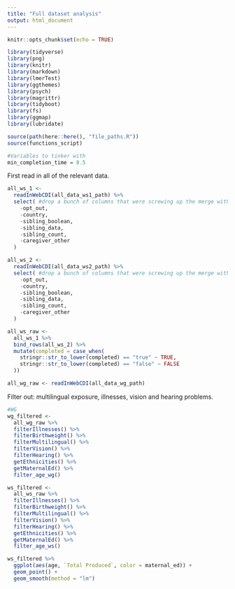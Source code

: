 ```yaml
---
title: "Full dataset analysis"
output: html_document
---
```


```r
knitr::opts_chunk$set(echo = TRUE)

library(tidyverse)
library(png)
library(knitr)
library(markdown)
library(lmerTest)
library(ggthemes)
library(psych)
library(magrittr)
library(tidyboot)
library(fs)
library(ggmap)
library(lubridate)

source(path(here::here(), "file_paths.R"))
source(functions_script)

#Variables to tinker with
min_completion_time = 8.5
```

First read in all of the relevant data.

```r
all_ws_1 <- 
  readInWebCDI(all_data_ws1_path) %>% 
  select( #drop a bunch of columns that were screwing up the merge with prolific data
    -opt_out,
    -country,
    -sibling_boolean,
    -sibling_data,
    -sibling_count,
    -caregiver_other
  )

all_ws_2 <- 
  readInWebCDI(all_data_ws2_path) %>% 
  select( #drop a bunch of columns that were screwing up the merge with prolific data
    -opt_out,
    -country,
    -sibling_boolean,
    -sibling_data,
    -sibling_count,
    -caregiver_other
  )

all_ws_raw <- 
  all_ws_1 %>% 
  bind_rows(all_ws_2) %>% 
  mutate(completed = case_when(
    stringr::str_to_lower(completed) == "true" ~ TRUE,
    stringr::str_to_lower(completed) == "false" ~ FALSE
  ))

all_wg_raw <- readInWebCDI(all_data_wg_path)
```


Filter out: multilingual exposure, illnesses, vision and hearing problems.
```r

#WG
wg_filtered <- 
  all_wg_raw %>% 
  filterIllnesses() %>% 
  filterBirthweight() %>% 
  filterMultilingual() %>% 
  filterVision() %>% 
  filterHearing() %>% 
  getEthnicities() %>% 
  getMaternalEd() %>%
  filter_age_wg()

ws_filtered <- 
  all_ws_raw %>% 
  filterIllnesses() %>% 
  filterBirthweight() %>% 
  filterMultilingual() %>% 
  filterVision() %>% 
  filterHearing() %>% 
  getEthnicities() %>% 
  getMaternalEd() %>% 
  filter_age_ws()


```


```r
ws_filtered %>% 
  ggplot(aes(age, `Total Produced`, color = maternal_ed)) +
  geom_point() +
  geom_smooth(method = "lm")


```

